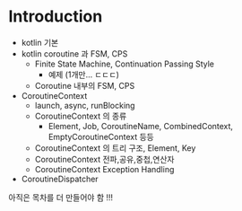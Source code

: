 # Introduction
 
- kotlin 기본
- kotlin coroutine 과 FSM, CPS
  - Finite State Machine, Continuation Passing Style 
    - 예제 (1개만... ㄷㄷㄷ)
  - Coroutine 내부의 FSM, CPS 
- CoroutineContext
  - launch, async, runBlocking
  - CoroutineContext 의 종류 
    - Element, Job, CoroutineName, CombinedContext, EmptyCoroutineContext 등등
  - CoroutineContext 의 트리 구조, Element, Key 
  - CoroutineContext 전파,공유,중첩,연산자 
  - CoroutineContext Exception Handling
- CoroutineDispatcher

아직은 목차를 더 만들어야 함 !!!

